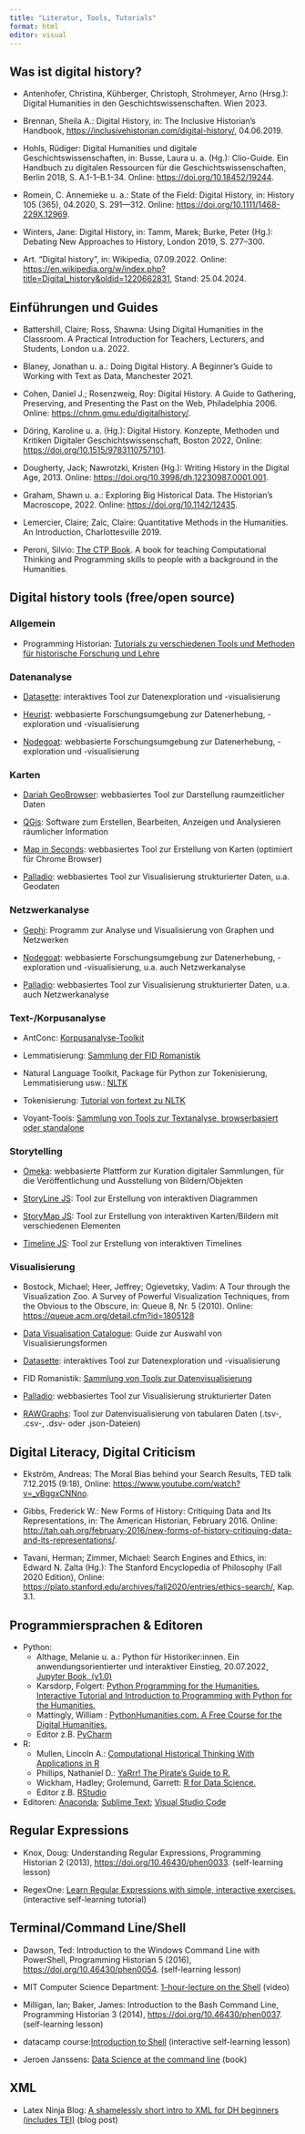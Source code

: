 ```yaml
---
title: "Literatur, Tools, Tutorials"
format: html
editor: visual
---
```


## Was ist digital history? {#sec-digitalhistory-paper}

-   Antenhofer, Christina, Kühberger, Christoph, Strohmeyer, Arno (Hrsg.): Digital Humanities in den Geschichtswissenschaften. Wien 2023.

-   Brennan, Sheila A.: Digital History, in: The Inclusive Historian's Handbook, <https://inclusivehistorian.com/digital-history/>, 04.06.2019.

-   Hohls, Rüdiger: Digital Humanities und digitale Geschichtswissenschaften, in: Busse, Laura u. a. (Hg.): Clio-Guide. Ein Handbuch zu digitalen Ressourcen für die Geschichtswissenschaften, Berlin 2018, S. A.1-1--B.1-34. Online: <https://doi.org/10.18452/19244>.

-   Romein, C. Annemieke u. a.: State of the Field: Digital History, in: History 105 (365), 04.2020, S. 291---312. Online: <https://doi.org/10.1111/1468-229X.12969>.

-   Winters, Jane: Digital History, in: Tamm, Marek; Burke, Peter (Hg.): Debating New Approaches to History, London 2019, S. 277--300.

-   Art. "Digital history", in: Wikipedia, 07.09.2022. Online: <https://en.wikipedia.org/w/index.php?title=Digital_history&oldid=1220662831>, Stand: 25.04.2024.

## Einführungen und Guides

-   Battershill, Claire; Ross, Shawna: Using Digital Humanities in the Classroom. A Practical Introduction for Teachers, Lecturers, and Students, London u.a. 2022.

-   Blaney, Jonathan u. a.: Doing Digital History. A Beginner's Guide to Working with Text as Data, Manchester 2021.

-   Cohen, Daniel J.; Rosenzweig, Roy: Digital History. A Guide to Gathering, Preserving, and Presenting the Past on the Web, Philadelphia 2006. Online: <https://chnm.gmu.edu/digitalhistory/>.

-   Döring, Karoline u. a. (Hg.): Digital History. Konzepte, Methoden und Kritiken Digitaler Geschichtswissenschaft, Boston 2022, Online: <https://doi.org/10.1515/9783110757101>.

-   Dougherty, Jack; Nawrotzki, Kristen (Hg.): Writing History in the Digital Age, 2013. Online: <https://doi.org/10.3998/dh.12230987.0001.001>.

-   Graham, Shawn u. a.: Exploring Big Historical Data. The Historian's Macroscope, 2022. Online: <https://doi.org/10.1142/12435>.

-   Lemercier, Claire; Zalc, Claire: Quantitative Methods in the Humanities. An Introduction, Charlottesville 2019.

-   Peroni, Silvio: [The CTP Book](https://comp-think.github.io/). A book for teaching Computational Thinking and Programming skills to people with a background in the Humanities.

## Digital history tools (free/open source) {#sec-digitaltools}

### Allgemein

-   Programming Historian: [Tutorials zu verschiedenen Tools und Methoden für historische Forschung und Lehre](https://programminghistorian.org/)

### Datenanalyse

-   [Datasette](https://datasette.io/): interaktives Tool zur Datenexploration und -visualisierung

-   [Heurist](https://heuristnetwork.org/): webbasierte Forschungsumgebung zur Datenerhebung, -exploration und -visualisierung

-   [Nodegoat](https://nodegoat.net/): webbasierte Forschungsumgebung zur Datenerhebung, -exploration und -visualisierung

### Karten

-   [Dariah GeoBrowser](https://de.dariah.eu/geobrowser): webbasiertes Tool zur Darstellung raumzeitlicher Daten

-   [QGis](https://qgis.org/de/site/): Software zum Erstellen, Bearbeiten, Anzeigen und Analysieren räumlicher Information

-   [Map in Seconds](http://mapinseconds.com/): webbasiertes Tool zur Erstellung von Karten (optimiert für Chrome Browser)

-   [Palladio](http://hdlab.stanford.edu/palladio/): webbasiertes Tool zur Visualisierung strukturierter Daten, u.a. Geodaten

### Netzwerkanalyse

-   [Gephi](https://gephi.org/): Programm zur Analyse und Visualisierung von Graphen und Netzwerken

-   [Nodegoat](https://nodegoat.net/): webbasierte Forschungsumgebung zur Datenerhebung, -exploration und -visualisierung, u.a. auch Netzwerkanalyse

-   [Palladio](http://hdlab.stanford.edu/palladio/): webbasiertes Tool zur Visualisierung strukturierter Daten, u.a. auch Netzwerkanalyse

### Text-/Korpusanalyse

-   AntConc: [Korpusanalyse-Toolkit](http://laurenceanthony.net/software.html)

-   Lemmatisierung: [Sammlung der FID Romanistik](https://fid-romanistik.de/forschungsdaten/suche-nach-forschungsdaten/fid-internetressourcen/tools/werkzeuge-fuer-die-lemmatisierung-von-texten)

-   Natural Language Toolkit, Package für Python zur Tokenisierung, Lemmatisierung usw.: [NLTK](https://www.nltk.org/)

-   Tokenisierung: [Tutorial von fortext zu NLTK](https://fortext.net/routinen/lerneinheiten/preprocessing-mit-nltk)

-   Voyant-Tools: [Sammlung von Tools zur Textanalyse, browserbasiert oder standalone](https://voyant-tools.org)

### Storytelling

-   [Omeka](https://omeka.org): webbasierte Plattform zur Kuration digitaler Sammlungen, für die Veröffentlichung und Ausstellung von Bildern/Objekten

-   [StoryLine JS](http://storyline.knightlab.com/): Tool zur Erstellung von interaktiven Diagrammen

-   [StoryMap JS](https://storymap.knightlab.com): Tool zur Erstellung von interaktiven Karten/Bildern mit verschiedenen Elementen

-   [Timeline JS](https://timeline.knightlab.com): Tool zur Erstellung von interaktiven Timelines

### Visualisierung

-   Bostock, Michael; Heer, Jeffrey; Ogievetsky, Vadim: A Tour through the Visualization Zoo. A Survey of Powerful Visualization Techniques, from the Obvious to the Obscure, in: Queue 8, Nr. 5 (2010). Online: <https://queue.acm.org/detail.cfm?id=1805128>

-   [Data Visualisation Catalogue](https://datavizcatalogue.com/search.html): Guide zur Auswahl von Visualisierungsformen

-   [Datasette](https://datasette.io/): interaktives Tool zur Datenexploration und -visualisierung

-   FID Romanistik: [Sammlung von Tools zur Datenvisualisierung](https://fid-romanistik.de/forschungsdaten/suche-nach-forschungsdaten/fid-internetressourcen/tools/werkzeuge-fuer-die-visualisierung-von-daten)

-   [Palladio](http://hdlab.stanford.edu/palladio/): webbasiertes Tool zur Visualisierung strukturierter Daten

-   [RAWGraphs](https://www.rawgraphs.io/): Tool zur Datenvisualisierung von tabularen Daten (.tsv-, .csv-, .dsv- oder .json-Dateien)

## Digital Literacy, Digital Criticism

-   Ekström, Andreas: The Moral Bias behind your Search Results, TED talk 7.12.2015 (9:18), Online: <https://www.youtube.com/watch?v=_vBggxCNNno>.

-   Gibbs, Frederick W.: New Forms of History: Critiquing Data and Its Representations, in: The American Historian, February 2016. Online: <http://tah.oah.org/february-2016/new-forms-of-history-critiquing-data-and-its-representations/>.

-   Tavani, Herman; Zimmer, Michael: Search Engines and Ethics, in: Edward N. Zalta (Hg.): The Stanford Encyclopedia of Philosophy (Fall 2020 Edition), Online: <https://plato.stanford.edu/archives/fall2020/entries/ethics-search/>, Kap. 3.1.

## Programmiersprachen & Editoren

-   Python:
    -   Althage, Melanie u. a.: Python für Historiker:innen. Ein anwendungsorientierter und interaktiver Einstieg, 20.07.2022, [Jupyter Book, (v1.0)](https://digital-history-berlin.github.io/Python-fuer-Historiker-innen/home.html)
    -   Karsdorp, Folgert: [Python Programming for the Humanities. Interactive Tutorial and Introduction to Programming with Python for the Humanities.](http://www.karsdorp.io/python-course/)
    -   Mattingly, William : [PythonHumanities.com. A Free Course for the Digital Humanities.](https://pythonhumanities.com/)
    -   Editor z.B. [PyCharm](https://www.jetbrains.com/pycharm/)
-   R:
    -   Mullen, Lincoln A.: [Computational Historical Thinking With Applications in R](https://dh-r.lincolnmullen.com/)
    -   Phillips, Nathaniel D.: [YaRrr! The Pirate's Guide to R.](https://bookdown.org/ndphillips/YaRrr/)
    -   Wickham, Hadley; Grolemund, Garrett: [R for Data Science.](https://r4ds.had.co.nz/)
    -   Editor z.B. [RStudio](https://posit.co/downloads/)
-   Editoren: [Anaconda](https://www.anaconda.com/); [Sublime Text](https://www.sublimetext.com/); [Visual Studio Code](https://code.visualstudio.com/)

## Regular Expressions

-   Knox, Doug: Understanding Regular Expressions, Programming Historian 2 (2013), <https://doi.org/10.46430/phen0033>. (self-learning lesson)

-   RegexOne: [Learn Regular Expressions with simple, interactive exercises.](https://regexone.com/) (interactive self-learning tutorial)

## Terminal/Command Line/Shell

-   Dawson, Ted: Introduction to the Windows Command Line with PowerShell, Programming Historian 5 (2016), <https://doi.org/10.46430/phen0054>. (self-learning lesson)

-   MIT Computer Science Department: [1-hour-lecture on the Shell](https://missing.csail.mit.edu/2020/course-shell/) (video)

-   Milligan, Ian; Baker, James: Introduction to the Bash Command Line, Programming Historian 3 (2014), <https://doi.org/10.46430/phen0037>. (self-learning lesson)

-   datacamp course:[Introduction to Shell](https://app.datacamp.com/learn/courses/introduction-to-shell) (interactive self-learning lesson)

-   Jeroen Janssens: [Data Science at the command line](https://datascienceatthecommandline.com/) (book)

## XML

-   Latex Ninja Blog: [A shamelessly short intro to XML for DH beginners (includes TEI)](https://latex-ninja.com/2022/02/02/a-shamelessly-short-intro-to-xml-for-dh-beginners-includes-tei/) (blog post)
